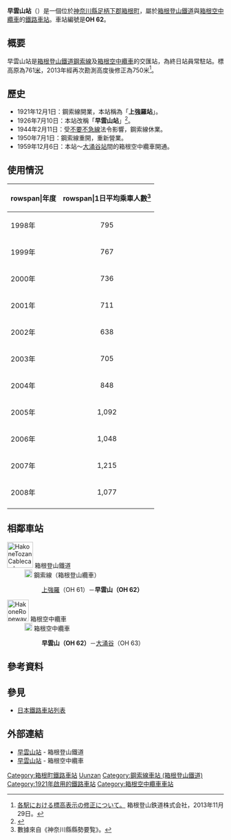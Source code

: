 {{NoteTA|1 = zh:早雲山站; zh-cn:早云山站; zh-tw:早雲山車站; zh-hk:早雲山站; }}
{{日本車站資訊
|公司色       = red
|文字色     =
|站名       = 早雲山站*
|圖片       = 211126 Sounzan Station Hakone Japan01s3.jpg
|圖片說明   = 早雲山站
|日文原名   = 早雲山
|平假名   = そううんざん
|羅馬拼音   = Sōunzan
|電報略號  =
|所在地    = {{JPN}}[[神奈川縣|神奈川縣]][[足柄下郡|足柄下郡]][[箱根町|箱根町]]{{link-ja|強羅|強羅}}1300
|啟用年月日= 1921年（[[大正|大正]]10年）12月1日
|車站構造    =
|月台配置    =
|廢站年月日=
|乘客人數  = 578
|上下車人次  = 2,081
|統計年度  = 2015年<ref name="hakone2016">統計はこね（平成28年版）</ref>
|備註      = * 原稱「上強羅站」，1926年改為現稱<br />標高750m（箱根登山纜車）<ref name="hakone-tozan20131129"/><br />標高757m（箱根空中纜車）
|adjacent = {{Adjacent stations|system1=箱根登山鐵道
|line1=鋼索線|left1=上強羅|note-left1=OH 61<br />0.24km|note-mid1={{車站編號r|OH|62|#f04a00|4||#f04a00}}<br />距離[[強羅站|強羅]]1.2km
|system2=箱根空中纜車
|line2=箱根空中纜車|right2=大涌谷|note-mid2={{車站編號r|OH|62|#f04a00|4||#f04a00}}<br />起點|note-right2=OH 63<br />1.5km}}
}}

'''早雲山站'''（{{jpn|j=早雲山駅|hg=そううんざんえき|rm=Sōunzan eki|f=y}}）是一個位於[[神奈川縣|神奈川縣]][[足柄下郡|足柄下郡]][[箱根町|箱根町]]{{link-ja|強羅|強羅}}，屬於[[箱根登山鐵道|箱根登山鐵道]]與[[箱根空中纜車|箱根空中纜車]]的[[鐵路車站|鐵路車站]]。車站編號是'''OH 62'''。
== 概要 ==
早雲山站是[[箱根登山鐵道鋼索線|箱根登山鐵道鋼索線]]及[[箱根空中纜車|箱根空中纜車]]的交匯站，為終日站員常駐站。標高原為761[[公尺|米]]，2013年經再次勘測高度後修正為750米<ref>[http://www.hakone-tozan.co.jp/dat/pdf/%C9%B8%B9%E2%C9%BD%BC%A8%BD%A4%C0%B5%A5%EA%A5%EA%A1%BC%A5%B9%A1%CA20131129%BA%C7%BD%AA%A1%CB.pdf 各駅における標高表示の修正について。] {{Wayback|url=http://www.hakone-tozan.co.jp/dat/pdf/%C9%B8%B9%E2%C9%BD%BC%A8%BD%A4%C0%B5%A5%EA%A5%EA%A1%BC%A5%B9%A1%CA20131129%BA%C7%BD%AA%A1%CB.pdf |date=20171208231527 }}箱根登山鉄道株式会社，2013年11月29日。</ref>。

==歷史==
*1921年12月1日：鋼索線開業，本站稱為「'''上強羅站'''」。
*1926年7月10日：本站改稱「'''早雲山站'''」<ref>{{Cite web |url=http://dl.ndl.go.jp/info:ndljp/pid/2956311/10 |title=「地方鉄道駅名改称」。官報，1926年7月6日（國立國會圖書館電子化資料） |access-date=2014年11月25日 |archive-date=2020年2月27日 |archive-url=https://web.archive.org/web/20200227190832/https://dl.ndl.go.jp/info:ndljp/pid/2956311/10 |dead-url=no }}</ref>。
*1944年2月11日：受[[不要不急線|不要不急線]]法令影響，鋼索線休業。
*1950年7月1日：鋼索線重開，重新營業。
*1959年12月6日：本站～[[大涌谷站|大涌谷站]]間的箱根空中纜車開通。

== 使用情況 ==
{| class="wikitable"
|-
!rowspan|年度
!rowspan|1日平均乘車人數<ref>數據來自《神奈川縣縣勢要覧》。</ref>
|-
|1998年
|style="text-align:center;"|795
|-
|1999年
|style="text-align:center;"|767
|-
|2000年
|style="text-align:center;"|736
|-
|2001年
|style="text-align:center;"|711
|-
|2002年
|style="text-align:center;"|638
|-
|2003年
|style="text-align:center;"|705
|-
|2004年
|style="text-align:center;"|848
|-
|2005年
|style="text-align:center;"|1,092
|-
|2006年
|style="text-align:center;"|1,048
|-
|2007年
|style="text-align:center;"|1,215
|-
|2008年
|style="text-align:center;"|1,077
|-
|}
== 相鄰車站 ==
; [[File:HakoneTozanCablecar_logo.svg|60px]] 箱根登山鐵道
:  [[File:Odakyu_Hakone_StaNo.svg|18px]] 鋼索線（箱根登山纜車）
:: [[上強羅站|上強羅]]（OH 61）－'''早雲山（OH 62）'''
;  [[File:HakoneRopeway_logo.svg|50px]] 箱根空中纜車
: [[File:Odakyu_Hakone_StaNo.svg|18px]] 箱根空中纜車
:: '''早雲山（OH 62）'''－[[大涌谷站|大涌谷]]（OH 63）
== 參考資料 ==
{{Reflist}}
== 參見 ==
{{commonscat|Sōunzan Station}}
* [[日本鐵路車站列表|日本鐵路車站列表]]

== 外部連結 ==
* [https://www.hakone-tozan.co.jp/station/sounzan.php 早雲山站] {{Wayback|url=https://www.hakone-tozan.co.jp/station/sounzan.php |date=20201205182741 }} - 箱根登山鐵道
* [https://www.hakoneropeway.co.jp/station/sounzan/ 早雲山站] {{Wayback|url=https://www.hakoneropeway.co.jp/station/sounzan/ |date=20210128183735 }} - 箱根空中纜車

{{箱根登山鐵道鋼索線}}
{{箱根空中纜車}}

{{DEFAULTSORT:Sounzan}}
[[Category:箱根町鐵路車站|Category:箱根町鐵路車站]]
[[Category:日本鐵路車站_So|Uunzan]]
[[Category:鋼索線車站_(箱根登山鐵道)|Category:鋼索線車站 (箱根登山鐵道)]]
[[Category:1921年啟用的鐵路車站|Category:1921年啟用的鐵路車站]]
[[Category:箱根空中纜車車站|Category:箱根空中纜車車站]]